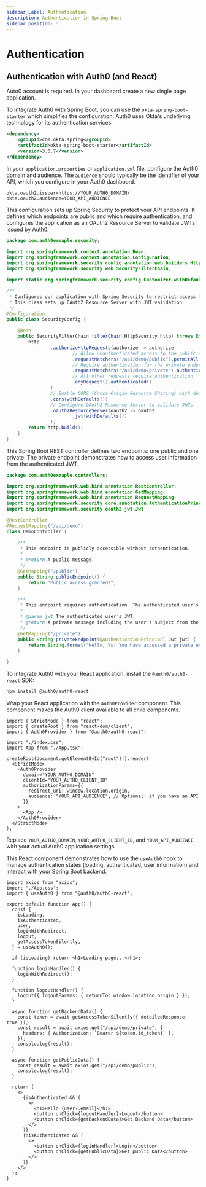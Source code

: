 ```yaml
---
sidebar_Label: Authentication
description: Authentication in Spring Boot
sidebar_position: 5
---
```



# Authentication

## Authentication with Auth0 (and React)

Auto0 account is required. In your dashbaord create a new single page application.

<Tabs>

<TabItem value="Dependencies">

To integrate Auth0 with Spring Boot, you can use the `okta-spring-boot-starter` which simplifies the configuration. Auth0 uses Okta's underlying technology for its authentication services.

```xml title="pom.xml"
<dependency>
    <groupId>com.okta.spring</groupId>
    <artifactId>okta-spring-boot-starter</artifactId>
    <version>3.0.7</version>
</dependency>
```

In your `application.properties` or `application.yml` file, configure the Auth0 domain and audience. The `audience` should typically be the identifier of your API, which you configure in your Auth0 dashboard.

```properties title="application.properties"
okta.oauth2.issuer=https://YOUR_AUTH0_DOMAIN/
okta.oauth2.audience=YOUR_API_AUDIENCE
```

</TabItem>

<TabItem value="Security Config">

This configuration sets up Spring Security to protect your API endpoints. It defines which endpoints are public and which require authentication, and configures the application as an OAuth2 Resource Server to validate JWTs issued by Auth0.

```java title="SecurityConfig.java"
package com.auth0exmaple.security;

import org.springframework.context.annotation.Bean;
import org.springframework.context.annotation.Configuration;
import org.springframework.security.config.annotation.web.builders.HttpSecurity;
import org.springframework.security.web.SecurityFilterChain;

import static org.springframework.security.config.Customizer.withDefaults;

/**
 * Configures our application with Spring Security to restrict access to our API endpoints.
 * This class sets up OAuth2 Resource Server with JWT validation.
 */
@Configuration
public class SecurityConfig {

    @Bean
    public SecurityFilterChain filterChain(HttpSecurity http) throws Exception {
        http
                .authorizeHttpRequests(authorize -> authorize
                        // Allow unauthenticated access to the public endpoint
                        .requestMatchers("/api/demo/public").permitAll()
                        // Require authentication for the private endpoint
                        .requestMatchers("/api/demo/private").authenticated()
                        // All other requests require authentication
                        .anyRequest().authenticated()
                )
                // Enable CORS (Cross-Origin Resource Sharing) with default settings
                .cors(withDefaults())
                // Configure OAuth2 Resource Server to validate JWTs
                .oauth2ResourceServer(oauth2 -> oauth2
                        .jwt(withDefaults())
                );
        return http.build();
    }
}
```

</TabItem>

<TabItem value="Controller">

This Spring Boot REST controller defines two endpoints: one public and one private. The private endpoint demonstrates how to access user information from the authenticated JWT.

```java title="DemoController.java"
package com.auth0exmaple.controllers;

import org.springframework.web.bind.annotation.RestController;
import org.springframework.web.bind.annotation.GetMapping;
import org.springframework.web.bind.annotation.RequestMapping;
import org.springframework.security.core.annotation.AuthenticationPrincipal;
import org.springframework.security.oauth2.jwt.Jwt;

@RestController
@RequestMapping("/api/demo")
class DemoController {

    /**
     * This endpoint is publicly accessible without authentication.
     *
     * @return A public message.
     */
    @GetMapping("/public")
    public String publicEndpoint() {
        return "Public access granted!";
    }

    /**
     * This endpoint requires authentication. The authenticated user's JWT is injected.
     *
     * @param jwt The authenticated user's JWT.
     * @return A private message including the user's subject from the JWT.
     */
    @GetMapping("/private")
	public String privateEndpoint(@AuthenticationPrincipal Jwt jwt) {
		return String.format("Hello, %s! You have accessed a private endpoint.", jwt.getSubject());
	}

}
```

</TabItem>

<TabItem value="Frontend Setup">

To integrate Auth0 with your React application, install the `@auth0/auth0-react` SDK:

```bash
npm install @auth0/auth0-react
```

Wrap your React application with the `Auth0Provider` component. This component makes the Auth0 client available to all child components.

```tsx title="main.tsx" or "index.tsx"
import { StrictMode } from "react";
import { createRoot } from "react-dom/client";
import { Auth0Provider } from "@auth0/auth0-react";

import "./index.css";
import App from "./App.tsx";

createRoot(document.getElementById("root")!).render(
  <StrictMode>
    <Auth0Provider
      domain="YOUR_AUTH0_DOMAIN"
      clientId="YOUR_AUTH0_CLIENT_ID"
      authorizationParams={{
        redirect_uri: window.location.origin,
        audience: "YOUR_API_AUDIENCE", // Optional: if you have an API
      }}
    >
      <App />
    </Auth0Provider>
  </StrictMode>
);
```

Replace `YOUR_AUTH0_DOMAIN`, `YOUR_AUTH0_CLIENT_ID`, and `YOUR_API_AUDIENCE` with your actual Auth0 application settings.
</TabItem>

<TabItem value="Component">

This React component demonstrates how to use the `useAuth0` hook to manage authentication states (loading, authenticated, user information) and interact with your Spring Boot backend.

```tsx title="App.tsx"
import axios from "axios";
import "./App.css";
import { useAuth0 } from "@auth0/auth0-react";

export default function App() {
  const {
    isLoading,
    isAuthenticated,
    user,
    loginWithRedirect,
    logout,
    getAccessTokenSilently,
  } = useAuth0();

  if (isLoading) return <h1>Loading page...</h1>;

  function loginHandler() {
    loginWithRedirect();
  }

  function logoutHandler() {
    logout({ logoutParams: { returnTo: window.location.origin } });
  }

  async function getBackendData() {
    const token = await getAccessTokenSilently({ detailedResponse: true });
    const result = await axios.get("/api/demo/private", {
      headers: { Authorization: `Bearer ${token.id_token}` },
    });
    console.log(result);
  }

  async function getPublicData() {
    const result = await axios.get("/api/demo/public");
    console.log(result);
  }

  return (
    <>
      {isAuthenticated && (
        <>
          <h1>Hello {user?.email}</h1>
          <button onClick={logoutHandler}>Logout</button>
          <button onClick={getBackendData}>Get Backend Data</button>
        </>
      )}
      {!isAuthenticated && (
        <>
          <button onClick={loginHandler}>Login</button>
          <button onClick={getPublicData}>Get public Data</button>
        </>
      )}
    </>
  );
}
```

</TabItem>

</Tabs>
